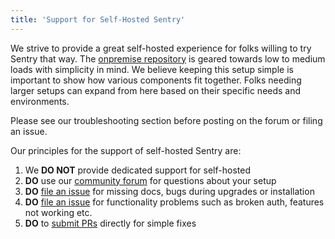 ```yaml
---
title: 'Support for Self-Hosted Sentry'
---
```


We strive to provide a great self-hosted experience for folks willing to try Sentry that way. The [onpremise repository](https://github.com/getsentry/onpremise) is geared towards low to medium loads with simplicity in mind. We believe keeping this setup simple is important to show
how various components fit together. Folks needing larger setups can expand from here based on their specific needs and environments.

Please see our <Link to="/self-hosted/#troubleshooting">troubleshooting section</Link> before posting on the forum or filing an issue.

Our principles for the support of self-hosted Sentry are:

1. We **DO NOT** provide dedicated support for self-hosted
2. **DO** use our [community forum](https://forum.sentry.io/c/on-premise) for questions about your setup
3. **DO** [file an issue](https://github.com/getsentry/onpremise/issues/new/choose) for missing docs, bugs during upgrades or installation
4. **DO** [file an issue](https://github.com/getsentry/sentry/issues/new/choose) for functionality problems such as broken auth, features not working etc.
5. **DO** to [submit PRs](https://github.com/getsentry/onpremise/compare) directly for simple fixes
